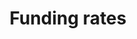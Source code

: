 ---
title: Funding rates
openapi: "/open-apis/node.json GET /node/v1/funding_rates/{base}/{quote}"
sidebarTitle: Funding rates
---